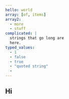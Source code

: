 ```yaml
---
hello: world
array: [of, items]
array2:
  - more
  - stuff
complicated: |
  strings that go long are
  here.
typed_values:
  - 1
  - false
  - true
  - "quoted string"
  -
---
```


## Hi
